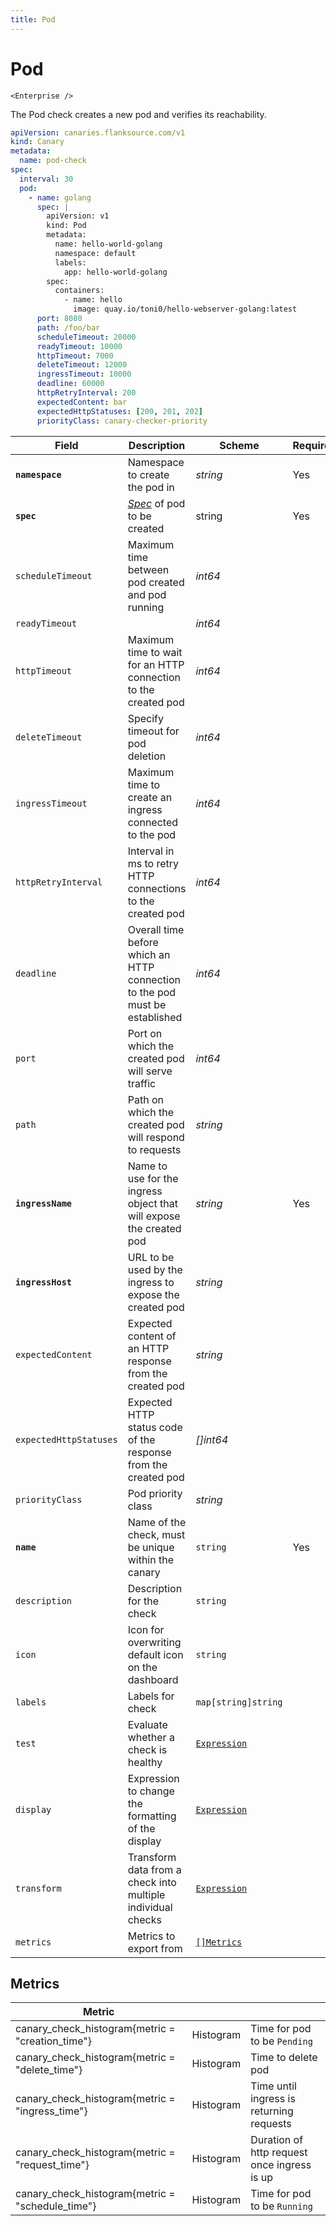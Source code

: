 ```yaml
---
title: Pod
---
```


# <Icon name="k8s-pod" /> Pod

    <Enterprise />

The Pod check creates a new pod and verifies its reachability.

```yaml
apiVersion: canaries.flanksource.com/v1
kind: Canary
metadata:
  name: pod-check
spec:
  interval: 30
  pod:
    - name: golang
      spec: |
        apiVersion: v1
        kind: Pod
        metadata:
          name: hello-world-golang
          namespace: default
          labels:
            app: hello-world-golang
        spec:
          containers:
            - name: hello
              image: quay.io/toni0/hello-webserver-golang:latest
      port: 8080
      path: /foo/bar
      scheduleTimeout: 20000
      readyTimeout: 10000
      httpTimeout: 7000
      deleteTimeout: 12000
      ingressTimeout: 10000
      deadline: 60000
      httpRetryInterval: 200
      expectedContent: bar
      expectedHttpStatuses: [200, 201, 202]
      priorityClass: canary-checker-priority

```

| Field | Description | Scheme | Required |
| ----- | ----------- | ------ | -------- |
| **`namespace`** | Namespace to create the pod in | *string* | Yes |
| **`spec`** | [*Spec*](https://kubernetes.io/docs/reference/generated/kubernetes-api/v1.20/#podspec-v1-core) of pod to be created | string | Yes |
| `scheduleTimeout` | Maximum time between pod created and pod running | *int64* |  |
| `readyTimeout` |  | *int64* |  |
| `httpTimeout` | Maximum time to wait for an HTTP connection to the created pod | *int64* |  |
| `deleteTimeout` | Specify timeout for pod deletion | *int64* |  |
| `ingressTimeout` | Maximum time to create an ingress connected to the pod | *int64* |  |
| `httpRetryInterval` | Interval in ms to retry HTTP connections to the created pod | *int64* |  |
| `deadline` | Overall time before which an HTTP connection to the pod must be established | *int64* |  |
| `port` | Port on which the created pod will serve traffic | *int64* |  |
| `path` | Path on which the created pod will respond to requests | *string* |  |
| **`ingressName`** | Name to use for the ingress object that will expose the created pod | *string* | Yes |
| **`ingressHost`** | URL to be used by the ingress to expose the created pod | *string* |  |
| `expectedContent` | Expected content of an HTTP response from the created pod | *string* |  |
| `expectedHttpStatuses` | Expected HTTP status code of the response from the created pod  | *\[\]int64* |  |
| `priorityClass` | Pod priority class | *string* |  |
| **`name`**    | Name of the check, must be unique within the canary         | `string`                                     | Yes      |
| `description` | Description for the check                                   | `string`                                     |          |
| `icon`        | Icon for overwriting default icon on the dashboard          | `string`                                     |          |
| `labels`      | Labels for check                                            | `map[string]string`                          |          |
| `test`        | Evaluate whether a check is healthy                         | [`Expression`](../concepts/health-evaluation)  |          |
| `display`     | Expression to change the formatting of the display          | [`Expression`](../concepts/display-formatting) |          |
| `transform`   | Transform data from a check into multiple individual checks | [`Expression`](../concepts/transforms)          |          |
| `metrics`     | Metrics to export from                                      | [`[]Metrics`](../concepts/metrics-exporter)    |          |

## Metrics

| **Metric**                                     |           |                                             |
| ---------------------------------------------- | --------- | ------------------------------------------- |
| canary_check_histogram{metric = "creation_time"} | Histogram | Time for pod to be `Pending`                |
| canary_check_histogram{metric = "delete_time"}   | Histogram | Time to delete pod                          |
| canary_check_histogram{metric = "ingress_time"}  | Histogram | Time until ingress is returning requests    |
| canary_check_histogram{metric = "request_time"}  | Histogram | Duration of http request once ingress is up |
| canary_check_histogram{metric = "schedule_time"} | Histogram | Time for pod to be `Running`                |
